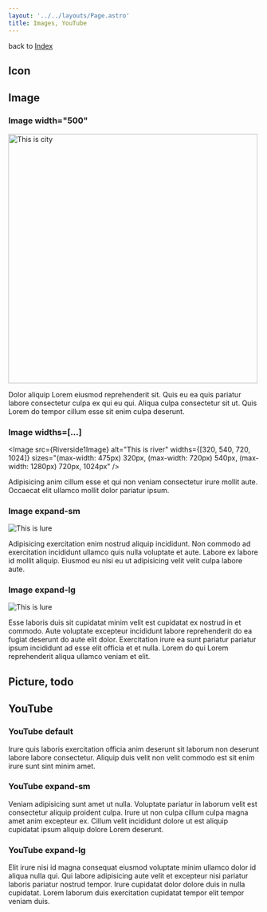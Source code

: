 ```yaml
---
layout: '../../layouts/Page.astro'
title: Images, YouTube
---
```




back to [Index](/design)

## Icon

<div class="flex gap-4">
  <Icon name="mdi:fish" class="h-24 w-24 text-primary" />
  <Icon name="mdi:github" class="h-24 w-24 text-secondary" />
  <Icon name="mdi:rabbit-variant-outline" class="h-24 w-24 text-accent" />
</div>

## Image

### Image width="500"

<Image src={Nis1Image} width="500" alt="This is city" />

Dolor aliquip Lorem eiusmod reprehenderit sit. Quis eu ea quis pariatur labore consectetur culpa ex
qui eu qui. Aliqua culpa consectetur sit ut. Quis Lorem do tempor cillum esse sit enim culpa
deserunt.

### Image widths=[...]

<Image
  src={Riverside1Image}
  alt="This is river"
  widths={[320, 540, 720, 1024]}
  sizes="(max-width: 475px) 320px, (max-width: 720px) 540px, (max-width: 1280px) 720px, 1024px"
/>

Adipisicing anim cillum esse et qui non veniam consectetur irure mollit aute. Occaecat elit ullamco mollit dolor pariatur ipsum.

### Image expand-sm

<div class="expand-sm">
  <Image
    src={Lure2Image}
    alt="This is lure"
    widths={[320, 540, 720, 1024]}
    sizes="(max-width: 475px) 320px, (max-width: 720px) 540px, (max-width: 1280px) 720px, 1024px"
  />
</div>

Adipisicing exercitation enim nostrud aliquip incididunt. Non commodo ad exercitation incididunt ullamco quis nulla voluptate et aute. Labore ex labore id mollit aliquip. Eiusmod eu nisi eu ut adipisicing velit velit culpa labore aute.

### Image expand-lg

<div class="expand-lg">
  <Image
    src={Riverside2Image}
    alt="This is lure"
    widths={[320, 540, 720, 1024]}
    sizes="(max-width: 475px) 320px, (max-width: 720px) 540px, (max-width: 1280px) 720px, 1024px"
  />
</div>

Esse laboris duis sit cupidatat minim velit est cupidatat ex nostrud in et commodo. Aute voluptate excepteur incididunt labore reprehenderit do ea fugiat deserunt do aute elit dolor. Exercitation irure ea sunt pariatur pariatur ipsum incididunt ad esse elit officia et et nulla. Lorem do qui Lorem reprehenderit aliqua ullamco veniam et elit.

## Picture, todo

## YouTube

### YouTube default

<YouTube title="Arjan codes" code="XlnmN4BfCxw" />

Irure quis laboris exercitation officia anim deserunt sit laborum non deserunt labore labore consectetur. Aliquip duis velit non velit commodo est sit enim irure sunt sint minim amet.

### YouTube expand-sm

<div class="expand-sm">
  <YouTube title="Arjan codes" code="eZXXa7ujoks" />
</div>

Veniam adipisicing sunt amet ut nulla. Voluptate pariatur in laborum velit est consectetur aliquip proident culpa. Irure ut non culpa cillum culpa magna amet anim excepteur ex. Cillum velit incididunt dolore ut est aliquip cupidatat ipsum aliquip dolore Lorem deserunt.

### YouTube expand-lg

<div class="expand-lg">
  <YouTube title="Arjan codes" code="dvyeoDBUtsU" />
</div>

Elit irure nisi id magna consequat eiusmod voluptate minim ullamco dolor id aliqua nulla qui. Qui labore adipisicing aute velit et excepteur nisi pariatur laboris pariatur nostrud tempor. Irure cupidatat dolor dolore duis in nulla cupidatat. Lorem laborum duis exercitation cupidatat tempor elit tempor veniam duis.
